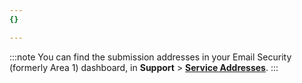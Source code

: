 ```yaml
---
{}

---
```


:::note
You can find the submission addresses in your Email Security (formerly Area 1) dashboard, in **Support** > [**Service Addresses**](https://horizon.area1security.com/support/service-addresses).
:::
